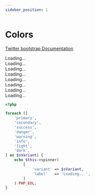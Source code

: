 ```yaml
---
sidebar_position: 1
---
```



# Colors

[Twitter bootstrap Documentation](https://getbootstrap.com/docs/4.5/components/spinners/#colors)

<Tabs>
<TabItem value="result" label="Result" default><HtmlCode bootstrapVersion="4.5"><div class="spinner-border text-primary" role="status">
    <span class="sr-only">Loading...</span>
</div>
<div class="spinner-border text-secondary" role="status">
    <span class="sr-only">Loading...</span>
</div>
<div class="spinner-border text-success" role="status">
    <span class="sr-only">Loading...</span>
</div>
<div class="spinner-border text-danger" role="status">
    <span class="sr-only">Loading...</span>
</div>
<div class="spinner-border text-warning" role="status">
    <span class="sr-only">Loading...</span>
</div>
<div class="spinner-border text-info" role="status">
    <span class="sr-only">Loading...</span>
</div>
<div class="spinner-border text-light" role="status">
    <span class="sr-only">Loading...</span>
</div>
<div class="spinner-border text-dark" role="status">
    <span class="sr-only">Loading...</span>
</div></HtmlCode></TabItem>
<TabItem value="source" label="Source">

```php
<?php

foreach ([
    'primary',
    'secondary',
    'success',
    'danger',
    'warning',
    'info',
    'light',
    'dark',
] as $sVariant) {
    echo $this->spinner(
        [
            'variant' => $sVariant,
            'label'   => 'Loading...',
        ]
    ).PHP_EOL;
}

```

</TabItem>
</Tabs>
